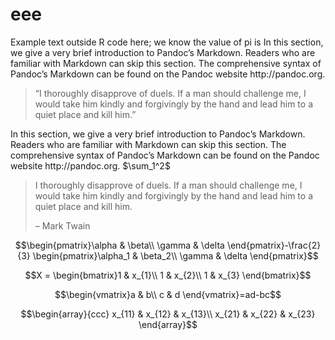 # eee
<script type="text/x-mathjax-config">MathJax.Hub.Config({extensions:["tex2jax.js"],jax:["input/TeX","output/HTML-CSS"], tex2jax:{inlineMath:[["$","$"],["\\(","\\)"]]}});</script>
<script type="text/javascript" src="../MathJax.js"></script>


Example text outside R code here; we know the value of
pi is In this section, we give a very brief introduction to Pandoc’s Markdown. Readers who are familiar with Markdown can skip this section. The comprehensive syntax of Pandoc’s Markdown can be found on the Pandoc website http://pandoc.org.

> "I thoroughly disapprove of duels. If a man should challenge me,
  I would take him kindly and forgivingly by the hand and lead him
  to a quiet place and kill him."

In this section, we give a very brief introduction to Pandoc’s Markdown. Readers who are familiar with Markdown can skip this section. The comprehensive syntax of Pandoc’s Markdown can be found on the Pandoc website http://pandoc.org. $\sum_1^2$

> I thoroughly disapprove of duels. If a man should challenge me,
  I would take him kindly and forgivingly by the hand and lead him
  to a quiet place and kill him.
>
> -- Mark Twain

$$\begin{pmatrix}\alpha & \beta\\
\gamma & \delta
\end{pmatrix}-\frac{2}{3} \begin{pmatrix}\alpha_1 & \beta_2\\
\gamma & \delta
\end{pmatrix}$$

$$X = \begin{bmatrix}1 & x_{1}\\
1 & x_{2}\\
1 & x_{3}
\end{bmatrix}$$

$$\begin{vmatrix}a & b\\
c & d
\end{vmatrix}=ad-bc$$

$$\begin{array}{ccc}
x_{11} & x_{12} & x_{13}\\
x_{21} & x_{22} & x_{23}
\end{array}$$

